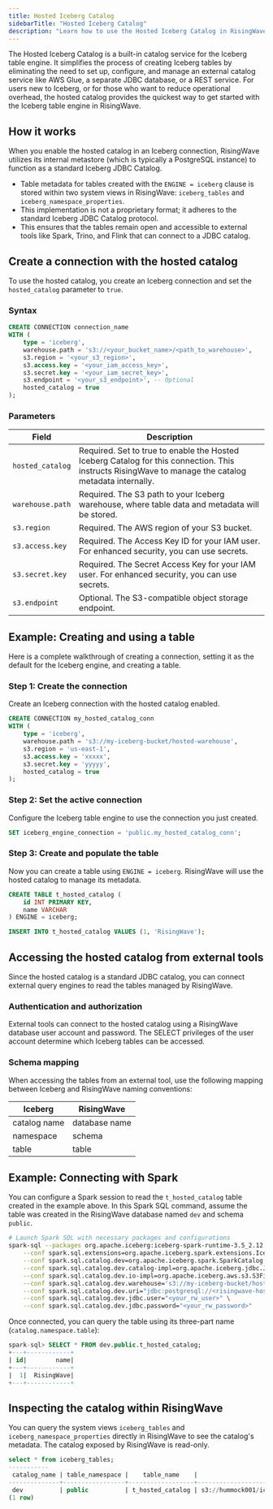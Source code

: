 ```yaml
---
title: Hosted Iceberg Catalog
sidebarTitle: "Hosted Iceberg Catalog"
description: "Learn how to use the Hosted Iceberg Catalog in RisingWave. This guide shows you how to create and manage Iceberg tables without the need to configure or maintain an external catalog service like AWS Glue or a JDBC database."
---
```

The Hosted Iceberg Catalog is a built-in catalog service for the Iceberg table engine. It simplifies the process of creating Iceberg tables by eliminating the need to set up, configure, and manage an external catalog service like AWS Glue, a separate JDBC database, or a REST service.
For users new to Iceberg, or for those who want to reduce operational overhead, the hosted catalog provides the quickest way to get started with the Iceberg table engine in RisingWave.

## How it works

When you enable the hosted catalog in an Iceberg connection, RisingWave utilizes its internal metastore (which is typically a PostgreSQL instance) to function as a standard Iceberg JDBC Catalog.

- Table metadata for tables created with the `ENGINE = iceberg` clause is stored within two system views in RisingWave: `iceberg_tables` and `iceberg_namespace_properties`.
- This implementation is not a proprietary format; it adheres to the standard Iceberg JDBC Catalog protocol.
- This ensures that the tables remain open and accessible to external tools like Spark, Trino, and Flink that can connect to a JDBC catalog.

## Create a connection with the hosted catalog

To use the hosted catalog, you create an Iceberg connection and set the `hosted_catalog` parameter to `true`.


### Syntax 

```sql
CREATE CONNECTION connection_name
WITH (
    type = 'iceberg',
    warehouse.path = 's3://<your_bucket_name>/<path_to_warehouse>',
    s3.region = '<your_s3_region>',
    s3.access.key = '<your_iam_access_key>',
    s3.secret.key = '<your_iam_secret_key>',
    s3.endpoint = '<your_s3_endpoint>', -- Optional
    hosted_catalog = true
);
```

### Parameters


| Field | Description |
|-------|-------------|
| `hosted_catalog` | Required. Set to true to enable the Hosted Iceberg Catalog for this connection. This instructs RisingWave to manage the catalog metadata internally. |
| `warehouse.path` | Required. The S3 path to your Iceberg warehouse, where table data and metadata will be stored. |
| `s3.region` | Required. The AWS region of your S3 bucket. |
| `s3.access.key` | Required. The Access Key ID for your IAM user. For enhanced security, you can use secrets. |
| `s3.secret.key` | Required. The Secret Access Key for your IAM user. For enhanced security, you can use secrets. |
| `s3.endpoint` | Optional. The S3-compatible object storage endpoint. |

## Example: Creating and using a table

Here is a complete walkthrough of creating a connection, setting it as the default for the Iceberg engine, and creating a table.

### Step 1: Create the connection

Create an Iceberg connection with the hosted catalog enabled.

```sql
CREATE CONNECTION my_hosted_catalog_conn
WITH (
    type = 'iceberg',
    warehouse.path = 's3://my-iceberg-bucket/hosted-warehouse',
    s3.region = 'us-east-1',
    s3.access.key = 'xxxxx',
    s3.secret.key = 'yyyyy',
    hosted_catalog = true
);
```

### Step 2: Set the active connection

Configure the Iceberg table engine to use the connection you just created.

```sql
SET iceberg_engine_connection = 'public.my_hosted_catalog_conn';
```

### Step 3: Create and populate the table

Now you can create a table using `ENGINE = iceberg`. RisingWave will use the hosted catalog to manage its metadata.

```sql
CREATE TABLE t_hosted_catalog (
    id INT PRIMARY KEY, 
    name VARCHAR
) ENGINE = iceberg;

INSERT INTO t_hosted_catalog VALUES (1, 'RisingWave');
```

## Accessing the hosted catalog from external tools

Since the hosted catalog is a standard JDBC catalog, you can connect external query engines to read the tables managed by RisingWave.

### Authentication and authorization

External tools can connect to the hosted catalog using a RisingWave database user account and password. The SELECT privileges of the user account determine which Iceberg tables can be accessed.

### Schema mapping

When accessing the tables from an external tool, use the following mapping between Iceberg and RisingWave naming conventions:

|Iceberg |RisingWave|
|--------|----------|
|catalog name|database name|
|namespace|schema|
|table| table |

## Example: Connecting with Spark

You can configure a Spark session to read the `t_hosted_catalog` table created in the example above. In this Spark SQL command, assume the table was created in the RisingWave database named `dev` and schema `public`.

```bash
# Launch Spark SQL with necessary packages and configurations
spark-sql --packages org.apache.iceberg:iceberg-spark-runtime-3.5_2.12:1.5.2,org.postgresql:postgresql:42.7.4 \
    --conf spark.sql.extensions=org.apache.iceberg.spark.extensions.IcebergSparkSessionExtensions \
    --conf spark.sql.catalog.dev=org.apache.iceberg.spark.SparkCatalog \
    --conf spark.sql.catalog.dev.catalog-impl=org.apache.iceberg.jdbc.JdbcCatalog \
    --conf spark.sql.catalog.dev.io-impl=org.apache.iceberg.aws.s3.S3FileIO \
    --conf spark.sql.catalog.dev.warehouse='s3://my-iceberg-bucket/hosted-warehouse' \
    --conf spark.sql.catalog.dev.uri="jdbc:postgresql://<risingwave-hostname>:<port>/dev" \
    --conf spark.sql.catalog.dev.jdbc.user="<your_rw_user>" \
    --conf spark.sql.catalog.dev.jdbc.password="<your_rw_password>"
```

Once connected, you can query the table using its three-part name (`catalog.namespace.table`):

```sql
spark-sql> SELECT * FROM dev.public.t_hosted_catalog;
+---+------------+
| id|        name|
+---+------------+
|  1|  RisingWave|
+---+------------+
```

## Inspecting the catalog within RisingWave

You can query the system views `iceberg_tables` and `iceberg_namespace_properties` directly in RisingWave to see the catalog's metadata. The catalog exposed by RisingWave is read-only.

```sql
select * from iceberg_tables;
-----------
 catalog_name | table_namespace |    table_name    |                                                      metadata_location                                                       | previous_metadata_location | iceberg_type
--------------+-----------------+------------------+------------------------------------------------------------------------------------------------------------------------------+----------------------------+--------------
 dev          | public          | t_hosted_catalog | s3://hummock001/iceberg_connection/public/t_hosted_catalog/metadata/00000-e267a2ad-daf1-4d05-b7bd-75ff30e17629.metadata.json |                            |
(1 row)
```
